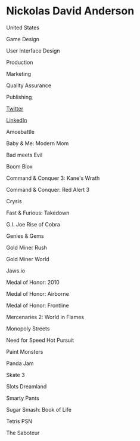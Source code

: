 # Nickolas David Anderson

<Location>

United States

</Location>

<Skills>

Game Design

User Interface Design

Production

Marketing

Quality Assurance

Publishing

</Skills>

<Personal>

[Twitter](https://twitter.com/anansi_zero)

[LinkedIn](https://www.linkedin.com/in/nicoanderson/)

</Personal>

<Games>

Amoebattle

Baby & Me: Modern Mom

Bad meets Evil

Boom Blox

Command & Conquer 3: Kane's Wrath

Command & Conquer: Red Alert 3

Crysis

Fast & Furious: Takedown

G.I. Joe Rise of Cobra

Genies & Gems

Gold Miner Rush

Gold Miner World

Jaws.io

Medal of Honor: 2010

Medal of Honor: Airborne

Medal of Honor: Frontline

Mercenaries 2: World in Flames

Monopoly Streets

Need for Speed Hot Pursuit

Paint Monsters

Panda Jam

Skate 3

Slots Dreamland

Smarty Pants

Sugar Smash: Book of Life

Tetris PSN

The Saboteur

</Games>
